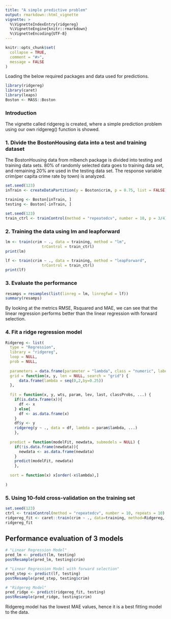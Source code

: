 ```yaml
---
title: "A simple predictive problem"
output: rmarkdown::html_vignette
vignette: >
  %\VignetteIndexEntry{ridgereg}
  %\VignetteEngine{knitr::rmarkdown}
  %\VignetteEncoding{UTF-8}
---
```


```r
knitr::opts_chunk$set(
  collapse = TRUE,
  comment = "#>",
  message = FALSE
)
```

Loading the below required packages and data used for predictions. 

```r
library(ridgereg)
library(caret)
library(leaps)
Boston <- MASS::Boston
```

### Introduction

The vignette called ridgereg is created, where a simple prediction problem using our own ridgereg() function is showed.

### 1. Divide the BostonHousing data into a test and training dataset 
 
The BostonHousing data from mlbench package is divided into testing and training data sets. 80% of randomly selected data goes to training data set, and remaining 20% are used in the testing data set. The response variable crim(per capita crime rate by town) is analyzed.

```r
set.seed(123)
inTrain <- createDataPartition(y = Boston$crim, p = 0.75, list = FALSE)

training <- Boston[inTrain, ]
testing <- Boston[-inTrain, ]

set.seed(123)
train_ctrl <- trainControl(method = "repeatedcv", number = 10, p = 3/4)
```

### 2. Training the data using lm and leapforward

```r
lm <- train(crim ~ ., data = training, method = "lm", 
                trControl = train_ctrl)
print(lm)

lf <- train(crim ~ ., data = training, method = "leapForward", 
                trControl = train_ctrl)
print(lf)
```

### 3. Evaluate the performance

```r
resamps = resamples(list(linreg = lm, linregfwd = lf))
summary(resamps)
```

By looking at the metrics RMSE, Rsquared and MAE, we can see that the linear regression performs better than the linear regression with forward selection.


### 4. Fit a ridge regression model

```r
Ridgereg <- list(
  type = "Regression",
  library = "ridgereg",
  loop = NULL, 
  prob = NULL,
  
  parameters = data.frame(parameter = "lambda", class = "numeric", label = "lambda"),
  grid = function(x, y, len = NULL, search = "grid") {
      data.frame(lambda = seq(0,2,by=0.25))
  }, 
  
  fit = function(x, y, wts, param, lev, last, classProbs, ...) {
    if(is.data.frame(x)){
      df <- x
    } else{
      df <- as.data.frame(x)
    }
    df$y <- y
    ridgereg(y ~ ., data = df, lambda = param$lambda, ...)
    },
  
  predict = function(modelFit, newdata, submodels = NULL) {
    if(!is.data.frame(newdata)){
      newdata <- as.data.frame(newdata)
    }
    predict(modelFit, newdata)                
    }, 
  
  sort = function(x) x[order(-x$lambda),]
  
)
```

### 5. Using 10-fold cross-validation on the training set

```r
set.seed(123)
ctrl <- trainControl(method = "repeatedcv", number = 10, repeats = 10)
ridgereg_fit <- caret::train(crim ~ ., data=training, method=Ridgereg, trControl=ctrl)
ridgereg_fit
```
 

## Performance evaluation of 3 models

```r
# "Linear Regression Model"
pred_lm <- predict(lm, testing)
postResample(pred_lm, testing$crim)

# "Linear Regression Model with forward selection"
pred_step <- predict(lf, testing)
postResample(pred_step, testing$crim)

# "Ridgereg Model"
pred_ridge <- predict(ridgereg_fit, testing)
postResample(pred_ridge, testing$crim)
```

Ridgereg model has the lowest MAE values, hence it is a best fitting model to the data.